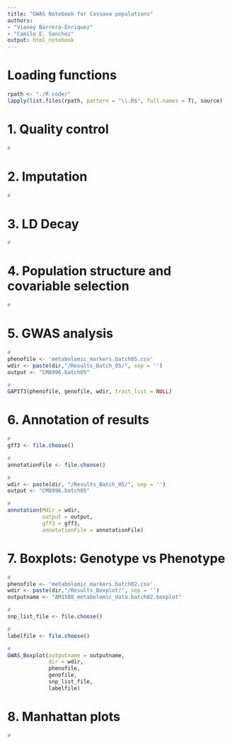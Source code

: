 ```yaml
---
title: "GWAS Notebook for Cassava populations"
authors:
- "Vianey Barrera-Enriquez"
- "Camilo E. Sanchez"
output: html_notebook
---
```




# Loading functions

```r
rpath <- "./R code/"
lapply(list.files(rpath, pattern = "\\.R$", full.names = T), source)
```

# 1. Quality control

```r
#

```


# 2. Imputation

```r
#

```


# 3. LD Decay

```r
#

```


# 4. Population structure and covariable selection

```r
#

```


# 5. GWAS analysis

```r
# 
phenofile <- 'metabolomic_markers.batch05.csv'
wdir <- paste(dir,"/Results_Batch_05/", sep = '')
output <- "CM8996.batch05"
```

```r
# 
GAPIT3(phenofile, genofile, wdir, trait_list = NULL)
```


# 6. Annotation of results

```r
# 
gff3 <- file.choose()
```

```r
# 
annotationFile <- file.choose()
```

```r
# 
wdir <- paste(dir, "/Results_Batch_05/", sep = '')
output <- "CM8996.batch05"
```

```r
# 
annotation(Mdir = wdir, 
           output = output, 
           gff3 = gff3, 
           annotationFile = annotationFile)
```


# 7. Boxplots: Genotype vs Phenotype

```r
# 
phenofile <- 'metabolomic_markers.batch02.csv'
wdir <- paste(dir,"/Results_Boxplot/", sep = '')
outputname <- "AM1588_metabolomic_data.batch02.boxplot"

```

```r
#
snp_list_file <- file.choose()
```

```r
# 
labelfile <- file.choose()
```

```r
# 
GWAS_Boxplot(outputname = outputname, 
             dir = wdir, 
             phenofile, 
             genofile, 
             snp_list_file, 
             labelfile)
```

# 8. Manhattan plots

```r
# 

```

